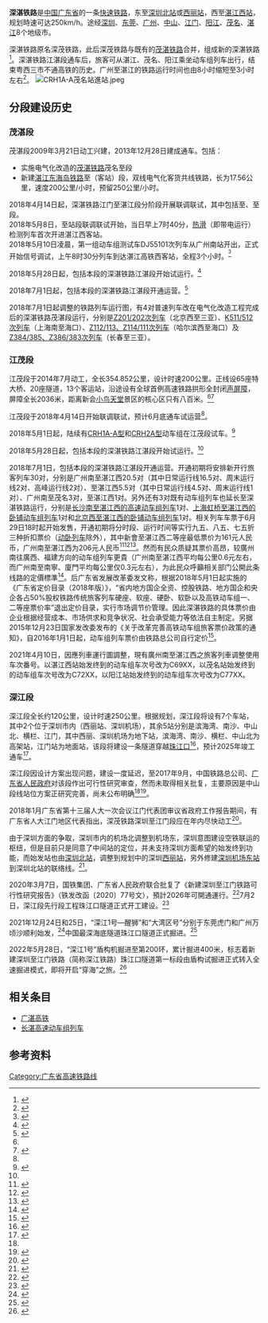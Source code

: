 {{GD Future infrastructure}}
{{Infobox rail system-route
|rail_name=深茂铁路 (深湛铁路)
|other_name=广东西部沿海高速铁路'''深茂段'''
|name_bgcolor=
|banner_color=blue
|sec_banner_color=
|logo_filename=
|image=停靠在湛江西站的CR400AF和CRH1A-A.jpeg
|caption=[[CR400AF|CR400AF]]（左）和[[CRH1A-A|CRH1A-A]]（右）停靠在[[湛江西站|湛江西站]]
|image_width=360px
|logo_bgcolor=
|logo_note=
|system_map=
|mapimage_width=200px
|map_bgcolor=
|locale={{PRC}}[[廣東省|廣東省]]
|service_type=
|begin_operation=
|end_operation=
|status=江湛段已开通，深江段建设中
|operation_note=
|line_title=[[正线|正线]]
|lines=
|system_length=390.107公里
|max_speed= 250km/h
|length_in_operation=
|total_length=
|stations=23个{{hlist
|- 高架站：5个
|- 地下站：2个
|- 地面站：16个
}}
|route_title=线路
|main_route=
|secondary_route=
|branch_route=
|standard=[[快速铁路|快速铁路]]
|main_stations=
|ridership=
|fleet_size=
|track_gauge=1435毫米（[[标准轨|标准轨]]）
|distance_between_mainlines=
|min_radius=
|max_grade=
|block_signal=
|engine=[[接触网供电|接触网供电]]：50Hz 25,000V
|depot=深圳北动车运用所
|owner=[[中国铁路广州局集团有限公司|中国铁路广州局集团有限公司]]
|operator=[[广州局集团|广州局集团]]
|franchise=
|hq=
|key_person=
|website=
|route_map={{深湛铁路RDT}}
}}

'''深湛铁路'''是[[中国|中国]][[广东省|广东省]]的一条[[快速铁路|快速铁路]]，东至[[深圳北站|深圳北站]]或[[西丽站_(平南铁路)|西丽站]]，西至[[湛江西站|湛江西站]]，规划時速可达250km/h。途经[[深圳|深圳]]、[[东莞|东莞]]、[[广州|广州]]、[[中山市|中山]]、[[江门|江门]]、[[阳江|阳江]]、[[茂名|茂名]]、[[湛江|湛江]]8个地级市。

深湛铁路原名深茂铁路，此后深茂铁路与既有的[[茂湛铁路|茂湛铁路]]合并，组成新的深湛铁路<ref>{{Cite news|url=http://www.dzwww.com/xinwen/shehuixinwen/201804/t20180404_17222734.htm|title=茂湛铁路与深茂铁路合并为深湛铁路|date=2018-04-04|work=南方日报|accessdate=2018-04-15|archive-date=2018-04-15|archive-url=https://web.archive.org/web/20180415192841/http://www.dzwww.com/xinwen/shehuixinwen/201804/t20180404_17222734.htm|dead-url=no}}</ref>。深湛铁路江湛段通车后，旅客可从湛江、茂名、阳江乘坐动车组列车出行，结束粤西三市不通高铁的历史。广州至湛江的铁路运行时间也由8小时缩短至3小时左右<ref name=nfrb>{{Cite news|url=http://www.southcn.com/nfdaily/nis-soft/wwwroot/site1/nfrb/html/2018-04/15/content_7716463.htm|title=深湛铁路江湛段进入联调联试阶段|date=2018-04-15|work=南方日报|accessdate=2018-04-15|archive-date=2018-04-15|archive-url=https://web.archive.org/web/20180415192422/http://www.southcn.com/nfdaily/nis-soft/wwwroot/site1/nfrb/html/2018-04/15/content_7716463.htm|dead-url=no}}</ref>。
[[File:CRH1A-A茂名站進站.jpeg|thumb]]

==分段建设历史==
===茂湛段===
{{Main|茂湛铁路|东海岛铁路}}
茂湛段2009年3月21日动工兴建，2013年12月28日建成通车。包括：
*实施电气化改造的[[茂湛铁路|茂湛铁路]]茂名至{{站|黄略}}段
*新建[[湛江|湛江]][[东海岛铁路|东海岛铁路]]{{站|黄略}}至{{站|湛江西}}（客站）段，双线电气化客货共线铁路，长为17.56公里，速度200公里/小时，预留250公里/小时。

2018年4月14日起，深湛铁路江门至湛江段分阶段开展联调联试，其中包括{{站|新会}}至{{站|电白}}、{{站|电白}}至{{站|湛江西}}段。<br>2018年5月8日，{{站|电白}}至{{站|湛江西}}站段联调联试开始，当日早上7时40分，[[热滑|热滑]]（即带电运行）检测列车首次开进湛江西客站。<br>2018年5月10日凌晨，第一组动车组测试车DJ55101次列车从广州南站开出，正式开始信号调试，上午8时30分列车到达湛江高铁西客站，全程3个小时。<sup><ref>{{cite web|title=深湛铁路江湛段进入联调联试关键阶段|url=http://szb.gdzjdaily.com.cn/zjrb/html/2018-05/12/content_2097905.htm|publisher=湛江日报|accessdate=2018-05-12}}{{Dead link|date=2018年9月 |bot=InternetArchiveBot |fix-attempted=yes }}</ref></sup>

2018年5月28日起，包括本段的深湛铁路江湛段开始试运行。<ref name="试运行">{{Cite web|url=http://gd.qq.com/a/20180528/009020.htm|title=深湛铁路江湛段今起试运行 广州至湛江仅需3小时_大粤网_腾讯网|accessdate=2018-05-28|work=gd.qq.com|language=zh-CN|archive-date=2019-05-22|archive-url=https://web.archive.org/web/20190522222322/https://gd.qq.com/a/20180528/009020.htm|dead-url=no}}</ref>

2018年7月1日起，包括本段的深湛铁路江湛段开通运营。<ref name=":0">{{Cite web|url=http://news.sina.com.cn/o/2018-07-01/doc-ihespqrx9000951.shtml|title=广东深湛铁路江湛段正式投运 结束粤西不通高铁历史|publisher=中国新闻网|accessdate=2018-07-01|archive-date=2018-07-01|archive-url=https://web.archive.org/web/20180701111722/http://news.sina.com.cn/o/2018-07-01/doc-ihespqrx9000951.shtml|dead-url=no}}</ref>

2018年7月1日起调整的铁路列车运行图，有4对普速列车改在电气化改造工程完成后的深湛铁路茂湛段运行，分别是[[Z201/202次列车|Z201/202次列车]]（北京西至三亚）、[[K511/512次列车|K511/512次列车]]（上海南至海口）、[[Z112/113、Z114/111次列车|Z112/113、Z114/111次列车]]（哈尔滨西至海口）及[[Z384/385、Z386/383次列车|Z384/385、Z386/383次列车]]（长春至三亚）。

===江茂段===
江茂段于2014年7月动工，全长354.852公里，设计时速200公里。正线设65座特大桥、20座隧道，13个客运站，沿途设有全球首例高速铁路拱形全封闭[[隔音屏|声屏障]]，屏障全长2036米，距离新会[[小鸟天堂|小鸟天堂]]景区的核心区只有八百米。<ref name=nfrb/><ref>{{cite news |author=唐小平 |date=2018-07-08 |title=高铁拱形全封闭声屏障 贴心守护“小鸟天堂” |newspaper=《人民铁道·假日列车（周末刊）》第11340期 |publisher=中国铁路总公司《人民铁道》报社}} </ref>

江茂段于2018年4月14日开始联调联试，预计6月底通车试运营<ref name=nfrb/>。

2018年5月1日起，陆续有[[和谐号CRH1型电力动车组|CRH1A-A型]]和[[和谐号CRH2型电力动车组|CRH2A型]]动车组在江茂段试车。<ref>{{Cite web|url=http://news.sina.com.cn/c/2018-05-11/doc-ihaichra0313779.shtml|title=江湛铁路 开通在即|accessdate=2018-05-12|work=news.sina.com.cn|archive-date=2019-05-20|archive-url=https://web.archive.org/web/20190520214431/http://news.sina.com.cn/c/2018-05-11/doc-ihaichra0313779.shtml|dead-url=no}}</ref>

2018年5月28日起，包括本段的深湛铁路江湛段开始试运行。<ref name="试运行" />

2018年7月1日，包括本段的深湛铁路江湛段开通运营。开通初期将安排新开行旅客列车30对，分别是广州南至湛江西20.5对（其中日常运行线16.5对、周末运行线2对、高峰运行线2对）、{{站|佛山西}}至湛江西5.5对（其中日常运行线4.5对、周末运行线1对）、广州南至茂名3对，{{站|深圳北}}至湛江西1对。另外还有3对既有动车组列车也延长至深湛铁路运行，分别是[[长湛高速动车组列车|长沙南至湛江西的高速动车组列车]]1对、[[D931/934次、D932/933次列车|上海虹桥至湛江西的卧铺动车组列车]]1对和[[D921/922次列车|北京西至湛江西的卧铺动车组列车]]1对。相关列车车票于6月29日18时起开始发售，开通初期将分时段、运行时间等实行九五、八五、七五折三种折扣票价（[[卧铺动车组列车|动卧列车]]除外），其中新會至湛江西二等座最低票价为161元人民币，广州南至湛江西为206元人民币<ref>{{Cite web|url=http://m.xinhuanet.com/gd/2018-06/29/c_1123056326.htm|title=江湛铁路7月1日开通运营 6月29日18时起开始售票|accessdate=2018-06-29|work=新华网广东频道|archive-date=2018-06-29|archive-url=https://web.archive.org/web/20180629131153/http://m.xinhuanet.com/gd/2018-06/29/c_1123056326.htm|dead-url=no}}</ref><ref>{{Cite web|url=http://news.southcn.com/gd/content/2018-06/30/content_182410113.htm|title=江湛铁路7月1日正式开通 改写粤西群众出行版图|accessdate=2018-06-30|work=南方网|archive-date=2019-05-22|archive-url=https://web.archive.org/web/20190522061449/http://news.southcn.com/gd/content/2018-06/30/content_182410113.htm|dead-url=no}}</ref><ref>{{Cite web|url=https://www.thepaper.cn/newsDetail_forward_2229363|title=江湛铁路将于7月1日开通运营，开通初期实行3种折扣票价|accessdate=2018-06-30|work=澎湃新闻|archive-url=https://web.archive.org/web/20180630105244/https://www.thepaper.cn/newsDetail_forward_2229363|archive-date=2018-06-30|dead-url=yes}}</ref>。然而有民众质疑其票价高昂，较廣州南往廣西、福建方向的动车组列车更貴（广州南至湛江西平均每公里0.6元左右，而广州南至南寧、廈門平均每公里仅0.3元左右），为此民众呼籲相关部门公開此条线路的定價標準<ref>{{Cite web|url=https://hk.news.appledaily.com/china/realtime/article/20180701/58386762|title=【最貴高鐵】往湛江高鐵355公里要$295 網民要求公開定價標準|accessdate=2018-07-06|work=香港苹果日报|archive-date=2019-05-19|archive-url=https://web.archive.org/web/20190519161713/https://hk.news.appledaily.com/china/realtime/article/20180701/58386762|dead-url=no}}</ref>。后广东省发展改革委发文称，根据2018年5月1日起实施的《广东省定价目录（2018年版）》，“省内地方国企全资、控股铁路、地方国企和央企各占50%股权铁路传统旅客列车硬座、软座、硬卧、软卧以及高铁动车组一、二等座票价率”退出定价目录，实行市场调节价管理。因此深湛铁路的具体票价由企业根据经营成本、市场供求和竞争状况、社会承受能力等依法自主制定。另据2015年12月23日国家发改委发布的《关于改革完善高铁动车组旅客票价政策的通知》，自2016年1月1日起，动车组列车票价由铁路总公司自行定价<ref>{{Cite web|url=http://news.stnn.cc/fzsjxw/2018/0705/559281.shtml|title=江湛铁路的票价高不高？发改委这样解释|accessdate=2018-07-06|work=星岛环球网|archive-url=https://web.archive.org/web/20180706104558/http://news.stnn.cc/fzsjxw/2018/0705/559281.shtml|archive-date=2018-07-06|dead-url=yes}}</ref>。

2021年4月10日，因應列車運行圖調整，現有廣州南至湛江西之旅客列車调整使用车次番号。以湛江西站始发终到的动车组车次号改为C69XX，以茂名站始发终到的动车组车次号改为C72XX，以阳江站始发终到的动车组车次号改为C77XX。

===深江段===
深江段全长约120公里，设计时速250公里。根据规划，深江段将设有7个车站，其中2个位于深圳市内（西丽站、深圳机场），其余5站分别是滨海湾、南沙、中山北、横栏、江门，其中西丽、深圳机场为地下站，滨海湾、南沙、横栏、中山北为高架站，江门站为地面站，该段将建设一条隧道穿越[[珠江口|珠江口]]<ref name="sjhp">{{cite web|url=http://www.gzns.gov.cn/zwxxgk/zdlyxxgk/hjbh/jsxmhjyxpjxx/hpdygsdecgs/201909/P020190916393923794277.pdf|title=新建铁路深圳至茂名铁路深圳至江门段环境影响报告书（征求意见稿）|work=[[中铁第四勘察设计院集团有限公司|中铁第四勘察设计院集团有限公司]]|date=2019-09-16|accessdate=2019-09-22|archiveurl=https://web.archive.org/web/20190922012754/http://www.gzns.gov.cn/zwxxgk/zdlyxxgk/hjbh/jsxmhjyxpjxx/hpdygsdecgs/201909/P020190916393923794277.pdf|archivedate=2019-09-22|quote=出站后向西，以隧道下穿珠江口至广州南沙万顷沙出地面，之后并行南沙港铁路北侧设本线高架南沙站|dead-url=no}}</ref>，预计2025年竣工通车<ref name=oncc>{{Cite news|url=http://hk.on.cc/cn/bkn/cnt/news/20170915/bkncn-20170915184127690-0915_05011_001_cn.html|title=打通深圳茂名　深茂铁路深江段拟年底动工|date=2017-09-15|work=东网|accessdate=2018-04-15|archive-date=2019-05-21|archive-url=https://web.archive.org/web/20190521133852/https://hk.on.cc/cn/bkn/cnt/news/20170915/bkncn-20170915184127690-0915_05011_001_cn.html|dead-url=no}}</ref>。

深江段因设计方案出现问题，建设一度延迟，至2017年9月，中国铁路总公司、[[广东省人民政府|广东省人民政府]]对该段作出可行性研究审查，然而未取得相关批复，主要原因是中山段线站位方案正研究完善，尚未公布明确<ref name=oncc/><ref>{{Cite news|url=http://www.zsnews.cn/News/2017/09/20/3167596.shtml|title=深茂铁路深江段尚处项目前期 线站位方案正研究完善|date=2017-09-20|work=中山日报|access-date=2018-04-15|archive-url=https://web.archive.org/web/20180415191445/http://www.zsnews.cn/News/2017/09/20/3167596.shtml|archive-date=2018-04-15|dead-url=yes}}</ref>。

2018年1月广东省第十三届人大一次会议江门代表团审议省政府工作报告期间，有广东省人大江门地区代表指出，深茂铁路深圳至江门段应在年内尽快动工<ref>{{Cite news|url=http://gd.qq.com/a/20180129/006679.htm|title=省人大代表建议：深茂铁路深江段应尽快动工|date=2018-01-29|work=江门台|accessdate=2018-04-15|archive-date=2019-05-23|archive-url=https://web.archive.org/web/20190523232717/https://gd.qq.com/a/20180129/006679.htm|dead-url=no}}</ref>。

由于深圳方面的争取，深圳市内的机场北调整到机场东，深圳意图建设空铁联运的枢纽，但是目前只是同意了中间站的定位，并未支持深圳方面希望的始发终到功能，而始发站也由[[深圳北站|深圳北站]]，调整到规划中的深圳[[西丽站_(平南铁路)|西丽站]]，另外修建[[深圳机场东站|深圳机场东站]]到深圳北站的联络线。<ref>{{Cite news|url=http://www.gzrailway.com.cn/web/tljs_d/3985451|title=深茂铁路深江段环评全文|date=2020-03-18|accessdate=2020-03-18|archive-date=2020-03-18|archive-url=https://web.archive.org/web/20200318025542/http://www.gzrailway.com.cn/web/tljs_d/3985451|dead-url=no}}</ref>{{fact|这一定程度上反应了地方政府不认可国铁建设超级城市枢纽站的思路，而倾向于多点分散布局}}。

2020年3月7日，国铁集团、广东省人民政府联合批复了《新建深圳至江门铁路可行性研究报告》（铁发改函〔2020〕77号文），預計2026年可開通運行。<ref>{{Cite news|url=http://www.jiangmen.gov.cn/home/zwyw/content/post_2013812.html|title=深茂铁路深江段今年动工 计划建设总工期5.5年|date=2020-03-23|accessdate=2020-03-29|archive-date=2020-03-29|archive-url=https://web.archive.org/web/20200329114347/http://www.jiangmen.gov.cn/home/zwyw/content/post_2013812.html|dead-url=no}}</ref>7月2日，深江段先行段工程珠江口隧道正式开工建设。<ref>{{Cite web|title=深江铁路先行段工程珠江口隧道开工|url=https://baijiahao.baidu.com/s?id=1671156664782635538&wfr=spider&for=pc&sa=vs_ob_realtime|accessdate=2020-07-04|work=baijiahao.baidu.com|archive-date=2020-07-04|archive-url=https://web.archive.org/web/20200704005909/https://baijiahao.baidu.com/s?id=1671156664782635538&wfr=spider&for=pc&sa=vs_ob_realtime|dead-url=no}}</ref>

2021年12月24日和25日，“深江1号—醒狮”和“大湾区号”分别于东莞虎门和广州万顷沙顺利始发，<ref>{{cite web |title=一头“醒狮”从虎门入海 |url=https://epaper.timedg.com/html/2021-12/27/content_1662906.htm |website=东莞时报 |publisher=东莞时间网 |accessdate=2021-12-28 |date=2021-12-27}}</ref>中国最深海底隧道珠江口隧道正式掘进。<ref>{{cite web |title=“大湾区号”出发！深江铁路珠江口隧道盾构从南沙开始掘进 |url=https://www.sznews.com/news/content/2021-12/25/content_24839100.htm |website=深圳新闻网 |publisher=南方日报 |accessdate=2021-12-28 |date=2021-12-25 |archive-date=2021-12-25 |archive-url=https://web.archive.org/web/20211225165923/https://www.sznews.com/news/content/2021-12/25/content_24839100.htm |dead-url=no }}</ref>

2022年5月28日，“深江1号”盾构机掘进至第200环，累计掘进400米，标志着新建深圳至江门铁路（简称深江铁路）珠江口隧道第一标段由盾构试掘进正式转入全速掘进模式，即将开启“穿海”之旅。<ref>{{Cite web|title=深江铁路珠江口隧道即将“穿海”|url=https://gzdaily.dayoo.com/pc/html/2022-05/29/content_869_793542.htm|access-date=2022-05-29|work=|publisher=广州日报}}</ref>

==相关条目==
*[[广湛高铁|广湛高铁]]
*[[长湛高速动车组列车|长湛高速动车组列车]]

==参考资料==
{{Reflist|2}}
{{深湛铁路|Nocat}}
{{中国高速铁路}}
{{珠三角交通}}
[[Category:广东省高速铁路线|Category:广东省高速铁路线]]